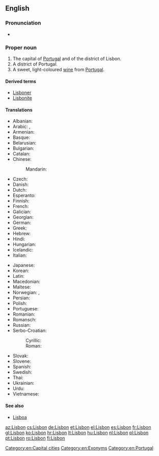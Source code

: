 ==English==
{{wikipedia}}

===Pronunciation===
* {{IPA|/ˈlɪzbən/|lang=en}}

===Proper noun===
{{en-proper noun}}

# The capital of [[Portugal]] and of the district of Lisbon.
# A district of Portugal.
# A sweet, light-coloured [[wine]] from [[Portugal]].

====Derived terms====
* [[Lisboner]]
* [[Lisbonite]]

====Translations====
{{trans-top|capital of Portugal}}
* Albanian: {{t|sq|Lisbonës}}
* Arabic: {{t|ar|لشبونة|f|tr=lishbuuna}}, {{qualifier|archaic}} {{t|ar|أشبونة|f|tr=ʔushbuna|sc=Arab}}
* Armenian: {{t|hy|Լիսաբոն|tr=Lisabon}}
* Basque: {{t+|eu|Lisboa}}
* Belarusian: {{t|be|Лісабон|m|tr=Lisabón}}
* Bulgarian: {{t|bg|Лисабон|m|tr=Lisabon}}
* Catalan: {{t|ca|Lisboa|f}}
* Chinese:
*: Mandarin: {{t+|cmn|里斯本|tr=Lǐsīběn|sc=Hani}}
* Czech: {{t+|cs|Lisabon|m}}
* Danish: {{t|da|Lissabon}}
* Dutch: {{t|nl|Lissabon}}
* Esperanto: {{t|eo|Lisbono}}
* Finnish: {{t+|fi|Lissabon}}
* French: {{t+|fr|Lisbonne|f}}
* Galician: {{t+|gl|Lisboa|f}}
* Georgian: {{t|ka|ლისაბონი|tr=lisaboni|sc=Geor}}
* German: {{t+|de|Lissabon|n}}
* Greek: {{t|el|Λισσαβώνα|f|tr=Lissabóna}}
* Hebrew: {{t|he|ליסבון}}
* Hindi: {{t|hi|लिस्बन|tr=lisban}}
* Hungarian: {{t+|hu|Lisszabon}}
* Icelandic: {{t|is|Lissabon|n}}
* Italian: {{t|it|Lisbona|f}}
{{trans-mid}}
* Japanese: {{t|ja|リスボン|tr=Risubon}}
* Korean: {{t+|ko|리스본|tr=Riseubon|sc=Hang}}
* Latin: {{t|la|Olisīpō|f}}
* Macedonian: {{t|mk|Лисабон|m|tr=Lísabon}}
* Maltese: {{t|mt|Lisbona}}
* Norwegian: {{t+|no|Lisboa}}, {{t+|no|Lissabon}}
* Persian: {{t|fa|لیسبون|tr=Lisbon}}
* Polish: {{t+|pl|Lizbona|f}}
* Portuguese: {{t+|pt|Lisboa|f}}
* Romanian: {{t+|ro|Lisabona}}
* Romansch: {{t|rm|Lisbona|f}}
* Russian: {{t|ru|Лиссабон|m|tr=Lissabón}}
* Serbo-Croatian:
*: Cyrillic: {{t|sh|Лисабон|m|sc=Cyrl}}
*: Roman: {{t|sh|Lisabon|m}}
* Slovak: {{t|sk|Lisabon|m}}
* Slovene: {{t|sl|Lizbóna|f}}
* Spanish: {{t+|es|Lisboa|f}}
* Swedish: {{t+|sv|Lissabon}}
* Thai: {{t+|th|ลิสบอน|tr=lisbon}}
* Ukrainian: {{t|uk|Лісабон|m|tr=Lisabón}}
* Urdu: {{t|ur|لسبن|tr=lisban}}
* Vietnamese: {{t|vi|Lisboa}}
{{trans-bottom}}

====See also====
* [[Lisboa]]

[[Category:en:Capital cities]]
[[Category:en:Exonyms]]
[[Category:en:Portugal]]

[[az:Lisbon]]
[[cs:Lisbon]]
[[de:Lisbon]]
[[et:Lisbon]]
[[el:Lisbon]]
[[es:Lisbon]]
[[fr:Lisbon]]
[[gl:Lisbon]]
[[ko:Lisbon]]
[[hr:Lisbon]]
[[lt:Lisbon]]
[[hu:Lisbon]]
[[nl:Lisbon]]
[[pl:Lisbon]]
[[pt:Lisbon]]
[[ro:Lisbon]]
[[fi:Lisbon]]
